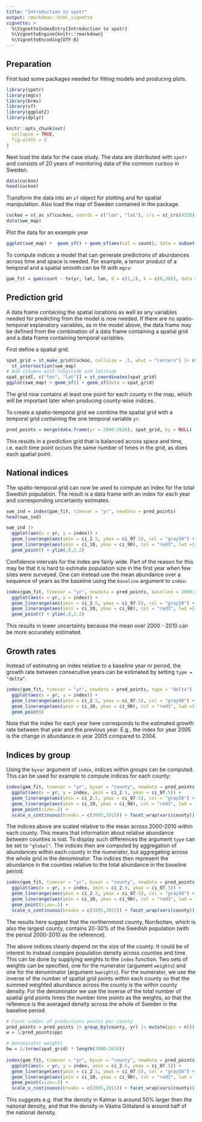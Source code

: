 ```yaml
---
title: "Introduction to spotr"
output: rmarkdown::html_vignette
vignette: >
  %\VignetteIndexEntry{Introduction to spotr}
  %\VignetteEngine{knitr::rmarkdown}
  %\VignetteEncoding{UTF-8}
---
```


## Preparation

First load some packages needed for fitting models and producing plots.
```r
library(spotr)
library(mgcv)
library(brms)
library(sf)
library(ggplot2)
library(dplyr)
```

```r
knitr::opts_chunk$set(
  collapse = TRUE,
  fig.width = 5
)
```


Next load the data for the case study. 
The data are distributed with `spotr` and consists of 20 years of monitoring data of the common cuckoo in Sweden.

```r
data(cuckoo)
head(cuckoo)
```

Transform the data into an `sf` object for plotting and for spatial manipulation.
Also load the map of Sweden contained in the package.
```r
cuckoo = st_as_sf(cuckoo, coords = c("lon", "lat"), crs = st_crs(4326), remove = FALSE)
data(swe_map)
```

Plot the data for an example year
```r
ggplot(swe_map) +  geom_sf() + geom_sf(aes(col = count), data = subset(cuckoo, yr == 2010)) 
```

To compute indices a model that can generate predictions of abundances across time and space is needed.
For example, a tensor product of a temporal and a spatial smooth can be fit with `mgcv`:
```r
gam_fit = gam(count ~ te(yr, lat, lon, d = c(1,2), k = c(8,30)), data = cuckoo, family = nb())
```


## Prediction grid

A data frame containing the spatial locations as well as any variables needed for predicting from the model is now needed.
If there are no spatio-temporal explanatory variables, as in the model above, the data frame may be defined from the combination of a data frame containing a spatial grid and a data frame containing temporal variables.

First define a spatial grid. 
```r
spat_grid = st_make_grid(cuckoo, cellsize = .5, what = "centers") |> st_sf() |>
  st_intersection(swe_map)
# Add columns with longitude and latitude
spat_grid[, c("lon", "lat")] = st_coordinates(spat_grid)
ggplot(swe_map) + geom_sf() + geom_sf(data = spat_grid)
```

The grid now contains at least one point for each county in the map, which will be important later when producing county-wise indices.
  
To create a spatio-temporal grid we combine the spatial grid with a temporal grid containing the one temporal variable `yr`.
```r
pred_points = merge(data.frame(yr = 2000:2020), spat_grid, by = NULL)
```

This results in a prediction grid that is balanced across space and time, i.e. each time point occurs the same number of times in the grid, as does each
spatial point.

## National indices

The spatio-temporal grid can now be used to compute an index for the total Swedish population.
The result is a data frame with an index for each year and corresponding uncertainty estimates.

```r
swe_ind = index(gam_fit, timevar = "yr", newdata = pred_points)
head(swe_ind)
```

```r
swe_ind |> 
  ggplot(aes(x = yr, y = index)) + 
  geom_linerange(aes(ymin = ci_2.5, ymax = ci_97.5), col = "gray50") + 
  geom_linerange(aes(ymin = ci_10, ymax = ci_90), col = "red3", lwd =1) +
  geom_point() + ylim(.8,1.2)
```

Confidence intervals for the index are fairly wide. 
Part of the reason for this may be that it is hard to estimate population size in the first year when few sites were surveyed.
One can instead use the mean abundance over a sequence of years as the baseline using the `baseline` argument to `index`:

```r
index(gam_fit, timevar = "yr", newdata = pred_points, baseline = 2000:2010) |> 
  ggplot(aes(x = yr, y = index)) +   
  geom_linerange(aes(ymin = ci_2.5, ymax = ci_97.5), col = "gray50") + 
  geom_linerange(aes(ymin = ci_10, ymax = ci_90), col = "red3", lwd =1) +
  geom_point() + ylim(.8,1.2)
```

This results in lower uncertainty because the mean over 2000 - 2010 can be more accurately estimated.


## Growth rates

Instead of estimating an index relative to a baseline year or period, the growth rate between consecutive years can be estimated by setting `type = "delta"`.
```r
index(gam_fit, timevar = "yr", newdata = pred_points, type = "delta") |> 
  ggplot(aes(x = yr, y = index)) +   
  geom_linerange(aes(ymin = ci_2.5, ymax = ci_97.5), col = "gray50") + 
  geom_linerange(aes(ymin = ci_10, ymax = ci_90), col = "red3", lwd =1) +
  geom_point() 
```

Note that the index for each year here corresponds to the estimated growth rate between that year and the previous year. 
E.g., the index for year 2005 is the change in abundance in year 2005 compared to 2004.


## Indices by group

Using the `byvar` argument of `index`, indices within groups can be computed. 
This can be used for example to compute indices for each county:
```r
index(gam_fit, timevar = "yr", byvar = "county", newdata = pred_points, baseline = 2000:2010) |> 
  ggplot(aes(x = yr, y = index, ymin = ci_2.5, ymax = ci_97.5)) +   
  geom_linerange(aes(ymin = ci_2.5, ymax = ci_97.5), col = "gray50") + 
  geom_linerange(aes(ymin = ci_10, ymax = ci_90), col = "red3", lwd = 1) +
  geom_point(size=.5) + 
  scale_x_continuous(breaks = c(2005,2015)) + facet_wrap(vars(county))
```

The indices above are scaled relative to the mean across 2000-2010 *within* each county. 
This means that information about relative abundance *between* counties is lost.
To display such differences the argument `type` can be set to `"global"`.
The indices then are computed by aggregation of abundances within each county in the numerator, but aggregating across the whole grid in the denominator.
The indices then represent the abundance in the counties relative to the total abundance in the baseline period.
```r
index(gam_fit, timevar = "yr", byvar = "county", newdata = pred_points, baseline = 2000:2010, type = "global") |> 
  ggplot(aes(x = yr, y = index, ymin = ci_2.5, ymax = ci_97.5)) +   
  geom_linerange(aes(ymin = ci_2.5, ymax = ci_97.5), col = "gray50") + 
  geom_linerange(aes(ymin = ci_10, ymax = ci_90), col = "red3", lwd = 1) +
  geom_point(size=.5) + 
  scale_x_continuous(breaks = c(2005,2015)) + facet_wrap(vars(county))
```
The results here suggest that the northernmost county, Norrbotten, which is also the largest county, contains 20-30% of the Swedish population (with the period 2000-2010 as the reference).

The above indices clearly depend on the size of the county. 
It could be of interest to instead compare population density across counties and time.
This can be done by supplying weights to the `index` function.
Two sets of weights can be specified, one for the numerator (argument `weights`) and one for the denominator (argument `bweights`).
For the numerator, we use the inverse of the number of spatial grid points within each county so that the summed weighted abundance across the county is the within county density.
For the denominator we use the inverse of the total number of spatial grid points times the number time points as the weights, so that the reference is the averaged density across the whole of Sweden in the baseline period.


```r
# Count number of predictions points per county 
pred_points = pred_points |> group_by(county, yr) |> mutate(ppc = n())
w = 1/pred_points$ppc

# Denominator weights
bw = 1/(nrow(spat_grid) * length(2000:2010))
  
index(gam_fit, timevar = "yr", byvar = "county", newdata = pred_points, weights = w, bweights = bw, baseline = 2000:2010, type = "global")  |> 
  ggplot(aes(x = yr, y = index, ymin = ci_2.5, ymax = ci_97.5)) +   
  geom_linerange(aes(ymin = ci_2.5, ymax = ci_97.5), col = "gray50") + 
  geom_linerange(aes(ymin = ci_10, ymax = ci_90), col = "red3", lwd = 1) +
  geom_point(size=.5) + 
  scale_x_continuous(breaks = c(2005,2015)) + facet_wrap(vars(county))
```
This suggests e.g. that the density in Kalmar is around 50% larger then the national density, and that the 
density in Västra Götaland is around half of the national density.
